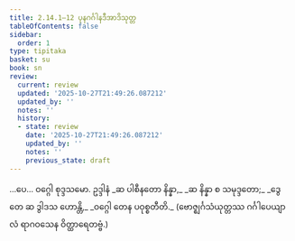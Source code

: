 ```yaml
---
title: 2.14.1–12 ပုနဂင်္ဂါနဒီအာဒိသုတ္တ
tableOfContents: false
sidebar:
  order: 1
type: tipitaka
basket: su
book: sn
review:
  current: review
  updated: '2025-10-27T21:49:26.087212'
  updated_by: ''
  notes: ''
  history:
  - state: review
    date: '2025-10-27T21:49:26.087212'
    updated_by: ''
    notes: ''
    previous_state: draft
---
```



<ReviewStatus review={frontmatter.review} showDetails={true} />

<HypothesisAnnotation frontmatter={frontmatter} />

<DynamicBreadcrumb />

<Division number="312–323" book="sn" e="ch" v="18" p="325">

<Paragraph number="725" book="sn">
…ပေ…

</Paragraph>
</Division>

<Paragraph number="726" type="center" book="sn">
ဝဂ္ဂေါ စုဒ္ဒသမော.



</Paragraph>

<Paragraph number="727" type="center" book="sn">
ဥဒ္ဒါနံ


</Paragraph>

<Paragraph number="728" type="verses" book="sn">
_ဆ ပါစီနတော နိန္နာ,_  
_ဆ နိန္နာ စ သမုဒ္ဒတော;_  
_ဒွေတေ ဆ ဒွါဒသ ဟောန္တိ,_  
_ဝဂ္ဂေါ တေန ပဝုစ္စတီတိ._  

</Paragraph>

<Paragraph number="729" type="center" book="sn">
(ဗောဇ္ဈင်္ဂသံယုတ္တဿ ဂင်္ဂါပေယျာလံ ရာဂဝသေန ဝိတ္ထာရေတဗ္ဗံ.)
</Paragraph>